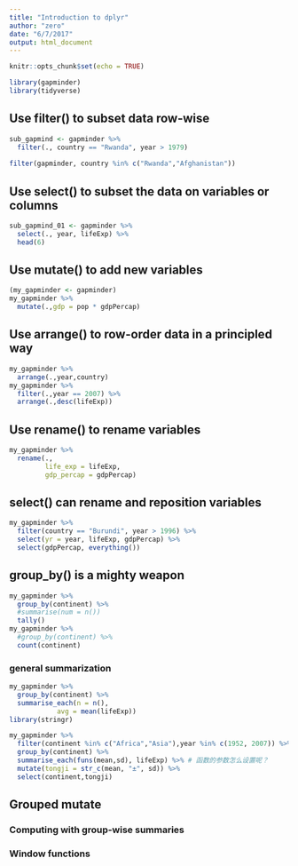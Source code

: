 ```yaml
---
title: "Introduction to dplyr"
author: "zero"
date: "6/7/2017"
output: html_document
---
```


```r
knitr::opts_chunk$set(echo = TRUE)
```

```r
library(gapminder)
library(tidyverse)

```

## Use filter() to subset data row-wise
```r
sub_gapmind <- gapminder %>% 
  filter(., country == "Rwanda", year > 1979) 
  
filter(gapminder, country %in% c("Rwanda","Afghanistan"))

```


## Use select() to subset the data on variables or columns
```r
sub_gapmind_01 <- gapminder %>% 
  select(., year, lifeExp) %>% 
  head(6)

```
## Use mutate() to add new variables
```r
(my_gapminder <- gapminder)
my_gapminder %>% 
  mutate(.,gdp = pop * gdpPercap)
```

## Use arrange() to row-order data in a principled way
```r
my_gapminder %>% 
  arrange(.,year,country)
my_gapminder %>% 
  filter(.,year == 2007) %>% 
  arrange(.,desc(lifeExp))
```

## Use rename() to rename variables
```r
my_gapminder %>% 
  rename(.,
         life_exp = lifeExp,
         gdp_percap = gdpPercap)
```

## select() can rename and reposition variables
```r
my_gapminder %>% 
  filter(country == "Burundi", year > 1996) %>% 
  select(yr = year, lifeExp, gdpPercap) %>% 
  select(gdpPercap, everything())

```

## group_by() is a mighty weapon
```r
my_gapminder %>% 
  group_by(continent) %>% 
  #summarise(num = n())
  tally()
my_gapminder %>% 
  #group_by(continent) %>% 
  count(continent)
```

### general summarization
```r
my_gapminder %>% 
  group_by(continent) %>% 
  summarise_each(n = n(),
            avg = mean(lifeExp))
library(stringr)

my_gapminder %>%
  filter(continent %in% c("Africa","Asia"),year %in% c(1952, 2007)) %>%
  group_by(continent) %>%
  summarise_each(funs(mean,sd), lifeExp) %>% # 函数的参数怎么设置呢？
  mutate(tongji = str_c(mean, "±", sd)) %>% 
  select(continent,tongji) 

```

## Grouped mutate
### Computing with group-wise summaries
### Window functions
















